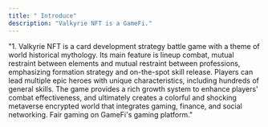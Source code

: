 ```yaml
---
title: " Introduce"
description: "Valkyrie NFT is a GameFi."
---
```


"1. Valkyrie NFT is a card development strategy battle game with a theme of world historical mythology. Its main feature is lineup combat, mutual restraint between elements and mutual restraint between professions, emphasizing formation strategy and on-the-spot skill release. Players can lead multiple epic heroes with unique characteristics, including hundreds of general skills. The game provides a rich growth system to enhance players' combat effectiveness, and ultimately creates a colorful and shocking metaverse encrypted world that integrates gaming, finance, and social networking. Fair gaming on GameFi's gaming platform."